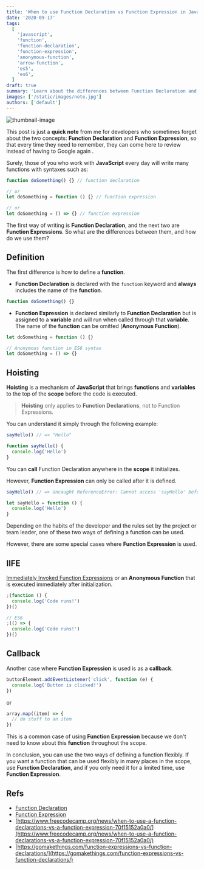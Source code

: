 ```yaml
---
title: 'When to use Function Declaration vs Function Expression in JavaScript?'
date: '2020-09-17'
tags:
  [
    'javascript',
    'function',
    'function-declaration',
    'function-expression',
    'anonymous-function',
    'arrow-function',
    'es5',
    'es6',
  ]
draft: true
summary: 'Learn about the differences between Function Declaration and Function Expression in JavaScript, including their definitions, hoisting behavior, and when to use each method.'
images: ['/static/images/note.jpg']
authors: ['default']
---
```



![thumbnail-image](/static/images/note.jpg)

<UnsplashPhotoInfo photoURL="https://unsplash.com/photos/S3JdHNXSfnA" author="Will H McMahan" />

This post is just a **quick note** from me for developers who sometimes forget about the two concepts: **Function Declaration** and **Function Expression**,
so that every time they need to remember, they can come here to review instead of having to Google again <Twemoji emoji="grinning face with sweat" />.

Surely, those of you who work with **JavaScript** every day will write many functions with syntaxes such as:

```javascript
function doSomething() {} // function declaration

// or
let doSomething = function () {} // function expression

// or
let doSomething = () => {} // function expression
```

The first way of writing is **Function Declaration**, and the next two are **Function Expressions**.
So what are the differences between them, and how do we use them?

## Definition

The first difference is how to define a **function**.

- **Function Declaration** is declared with the `function` keyword and **always** includes the name of the **function**.

```javascript
function doSomething() {}
```

- **Function Expression** is declared similarly to **Function Declaration** but is assigned to a **variable** and will run when called through that **variable**. The name of the **function** can be omitted (**Anonymous Function**).

```javascript
let doSomething = function () {}

// Anonymous function in ES6 syntax
let doSomething = () => {}
```

## Hoisting

**Hoisting** is a mechanism of **JavaScript** that brings **functions** and **variables** to the top of the **scope** before the code is executed.

> **Hoisting** only applies to **Function Declarations**, not to Function Expressions.

You can understand it simply through the following example:

```js
sayHello() // => "Hello"

function sayHello() {
  console.log('Hello')
}
```

You can **call** Function Declaration anywhere in the **scope** it initializes.

However, **Function Expression** can only be called after it is defined.

```js
sayHello() // => Uncaught ReferenceError: Cannot access 'sayHello' before initialization

let sayHello = function () {
  console.log('Hello')
}
```

Depending on the habits of the developer and the rules set by the project or team leader,
one of these two ways of defining a function can be used.

However, there are some special cases where **Function Expression** is used.

## IIFE

[Immediately Invoked Function Expressions](https://mariusschulz.com/blog/use-cases-for-javascripts-iifes) or an **Anonymous Function** that is executed immediately after initialization.

```js
;(function () {
  console.log('Code runs!')
})()

// ES6
;(() => {
  console.log('Code runs!')
})()
```

## Callback

Another case where **Function Expression** is used is as a **callback**.

```js
buttonElement.addEventListener('click', function (e) {
  console.log('Button is clicked!')
})
```

or

```js
array.map((item) => {
  // do stuff to an item
})
```

This is a common case of using **Function Expression** because we don't need to know about this **function** throughout the scope.

In conclusion, you can use the two ways of defining a function flexibly.
If you want a function that can be used flexibly in many places in the scope, use **Function Declaration**, and if you only need it for a limited time, use **Function Expression**.

## Refs

- [Function Declaration](https://developer.mozilla.org/en-US/docs/Web/JavaScript/Reference/Statements/function)
- [Function Expression](https://developer.mozilla.org/en-US/docs/web/JavaScript/Reference/Operators/function)
- [https://www.freecodecamp.org/news/when-to-use-a-function-declarations-vs-a-function-expression-70f15152a0a0/](https://www.freecodecamp.org/news/when-to-use-a-function-declarations-vs-a-function-expression-70f15152a0a0/)
- [https://gomakethings.com/function-expressions-vs-function-declarations/](https://gomakethings.com/function-expressions-vs-function-declarations/)
